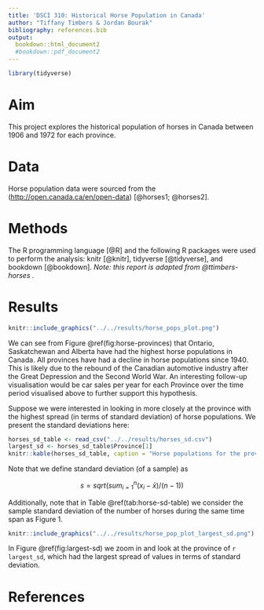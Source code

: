 ```yaml
---
title: 'DSCI 310: Historical Horse Population in Canada'
author: "Tiffany Timbers & Jordan Bourak"
bibliography: references.bib
output:
  bookdown::html_document2 
  #bookdown::pdf_document2
---
```


```r
library(tidyverse)
```

# Aim

This project explores the historical population of horses in Canada between 1906 and 1972 for each province.

# Data

Horse population data were sourced from the (<http://open.canada.ca/en/open-data>) [@horses1; @horses2].

# Methods

The R programming language [@R] and the following R packages were used to perform the analysis: knitr [@knitr], tidyverse [@tidyverse], and bookdown [@bookdown]. *Note: this report is adapted from @ttimbers-horses .*

# Results

```r
knitr::include_graphics("../../results/horse_pops_plot.png")
```



We can see from Figure \@ref(fig:horse-provinces) that Ontario, Saskatchewan and Alberta have had the highest horse populations in Canada. All provinces have had a decline in horse populations since 1940. This is likely due to the rebound of the Canadian automotive industry after the Great Depression and the Second World War. An interesting follow-up visualisation would be car sales per year for each Province over the time period visualised above to further support this hypothesis.

Suppose we were interested in looking in more closely at the province with the highest spread (in terms of standard deviation) of horse populations. We present the standard deviations here:

```r
horses_sd_table <- read_csv("../../results/horses_sd.csv")
largest_sd <- horses_sd_table$Province[1]
knitr::kable(horses_sd_table, caption = "Horse populations for the province with the largest standard deviation")
```

Note that we define standard deviation (of a sample) as

$$s = sqrt( sum_{i = 1}^n(x_i - \bar{x}) / (n-1))$$

Additionally, note that in Table \@ref(tab:horse-sd-table) we consider the sample standard deviation of the number of horses during the same time span as Figure 1.

```r
knitr::include_graphics("../../results/horse_pop_plot_largest_sd.png")

```


In Figure \@ref(fig:largest-sd) we zoom in and look at the province of `r largest_sd`, which had the largest spread of values in terms of standard deviation.

# References

